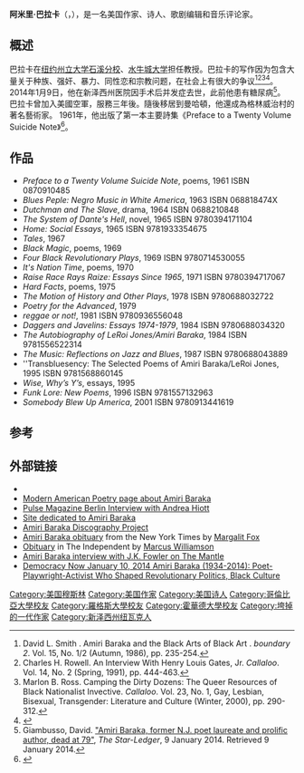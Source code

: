 {{Infobox Writer
| name        = 阿米里·巴拉卡
| image       = Amiri Baraka 2013.jpg
| caption     = 2013年的阿米里·巴拉卡
| birth_date  = {{Birth date|1934|10|7}}
| birth_place = [[新泽西州|新泽西州]][[纽瓦克市|纽瓦克市]]
| death_date  = {{Death date and age|2014|1|9|1934|10|7}}
| death_place = [[新泽西州|新泽西州]][[纽瓦克市|纽瓦克市]]
| occupation  = 作家、诗人、活动家
| website     = 
}}
'''阿米里·巴拉卡'''（{{lang-en|Amiri Baraka}}，{{bd|1934年|10月7日|2014年|1月9日|catIdx=Baraka}}），是一名美国作家、诗人、歌剧编辑和音乐评论家。

==概述==
巴拉卡在[[纽约州立大学石溪分校|纽约州立大学石溪分校]]、[[水牛城大学|水牛城大学]]担任教授。巴拉卡的写作因为包含大量关于种族、强奸、暴力、同性恋和宗教问题，在社会上有很大的争议<ref>David L. Smith . Amiri Baraka and the Black Arts of Black Art . ''boundary 2''. Vol. 15, No. 1/2 (Autumn, 1986), pp. 235-254.</ref><ref>Charles H. Rowell. An Interview With Henry Louis Gates, Jr.  ''Callaloo''. Vol. 14, No. 2 (Spring, 1991), pp. 444-463.</ref><ref>Marlon B. Ross. Camping the Dirty Dozens: The Queer Resources of Black Nationalist Invective. ''Callaloo''. Vol. 23, No. 1, Gay, Lesbian, Bisexual, Transgender: Literature and Culture (Winter, 2000), pp. 290-312.</ref><ref>{{cite web |url=http://www.kirjasto.sci.fi/baraka.htm |title=存档副本 |accessdate=2009-05-02  |deadurl=yes |archiveurl=https://web.archive.org/web/20090504101347/http://www.kirjasto.sci.fi/baraka.htm |archivedate=2009-05-04 }}</ref>。2014年1月9日，他在新泽西州医院因手术后并发症去世，此前他患有糖尿病<ref>Giambusso, David. [http://www.nj.com/essex/index.ssf/2014/01/hold_hold_hold_amiri_baraka_former_nj_poet_laureate_and_prolific_author_dead_at_79.html "Amiri Baraka, former N.J. poet laureate and prolific author, dead at 79"], ''The Star-Ledger'', 9 January 2014. Retrieved 9 January 2014.</ref>。
巴拉卡曾加入美國空軍，服務三年後。隨後移居到曼哈頓，他還成為格林威治村的著名藝術家。 1961年，他出版了第一本主要詩集《Preface to a Twenty Volume Suicide Note》<ref>{{Cite web |url=https://www.biography.com/writer/amiri-baraka |title=Amiri Baraka| publisher =Biography |access-date=2020-07-08 }}</ref>。

==作品==
*''Preface to a Twenty Volume Suicide Note'', poems, 1961   ISBN 0870910485
*''Blues Peple: Negro Music in White America'', 1963   ISBN 068818474X
*''Dutchman and The Slave'', drama, 1964    ISBN 0688210848
*''The System of Dante's Hell'', novel, 1965   ISBN  9780394171104
*''Home: Social Essays'', 1965  ISBN 9781933354675
*''Tales'', 1967
*''Black Magic'', poems, 1969
*''Four Black Revolutionary Plays'', 1969   ISBN 9780714530055
*''It's Nation Time'', poems, 1970
*''Raise Race Rays Raize: Essays Since 1965'', 1971 ISBN 9780394717067
*''Hard Facts'', poems, 1975
*''The Motion of History and Other Plays'', 1978   ISBN 9780688032722
*''Poetry for the Advanced'', 1979
*''reggae or not!'', 1981  ISBN 9780936556048
*''Daggers and Javelins: Essays 1974-1979'', 1984  ISBN  9780688034320
*''The Autobiography of LeRoi Jones/Amiri Baraka'', 1984  ISBN 9781556522314
*''The Music: Reflections on Jazz and Blues'', 1987 ISBN  9780688043889
*''Transbluesency: The Selected Poems of Amiri Baraka/LeRoi Jones, 1995 ISBN 9781568860145 
*''Wise, Why’s Y’s'', essays, 1995
*''Funk Lore: New Poems'', 1996  ISBN 9781557132963
*''Somebody Blew Up America'', 2001  ISBN 9780913441619

== 参考 ==
{{reflist}}

== 外部链接 ==
{{Commons category|Amiri Baraka}}
*{{DNB portal|11863996X}}
*[http://www.english.uiuc.edu/maps/poets/a_f/baraka/baraka.htm Modern American Poetry page about Amiri Baraka]
*[https://web.archive.org/web/20131125224700/http://pulse-berlin.com/indexa2ea.html?id=139 Pulse Magazine Berlin Interview with Andrea Hiott]
*[https://web.archive.org/web/20141123181237/http://www.amiribaraka.com/ Site dedicated to Amiri Baraka]
*[https://web.archive.org/web/20090129154438/http://amirimusic.com/ Amiri Baraka Discography Project]
*[http://www.nytimes.com/2014/01/10/arts/amiri-baraka-polarizing-poet-and-playwright-dies-at-79.html?_r=0/ Amiri Baraka obituary] from the New York Times by [[Margalit_Fox|Margalit Fox]]
*[http://www.independent.co.uk/news/obituaries/amiri-baraka-writer-9052670.html Obituary] in The Independent by [[Marcus_Williamson|Marcus Williamson]]
*[https://web.archive.org/web/20140110214127/http://mantlethought.org/content/left-forum-2012-interview-amiri-baraka Amiri Baraka interview with J.K. Fowler on The Mantle]
*[http://www.democracynow.org/2014/1/10/amiri_baraka_1934_2014_poet_playwright Democracy Now January 10, 2014 Amiri Baraka (1934-2014): Poet-Playwright-Activist Who Shaped Revolutionary Politics, Black Culture]
{{Authority control}}
{{DEFAULTSORT:Baraka, Amiri}}
[[Category:美国穆斯林|Category:美国穆斯林]]
[[Category:美国作家|Category:美国作家]]
[[Category:美国诗人|Category:美国诗人]]
[[Category:哥倫比亞大學校友|Category:哥倫比亞大學校友]]
[[Category:羅格斯大學校友|Category:羅格斯大學校友]]
[[Category:霍華德大學校友|Category:霍華德大學校友]]
[[Category:垮掉的一代作家|Category:垮掉的一代作家]]
[[Category:新泽西州纽瓦克人|Category:新泽西州纽瓦克人]]